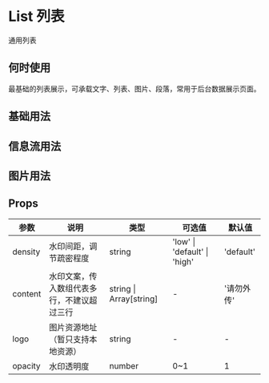# List 列表

通用列表

## 何时使用

最基础的列表展示，可承载文字、列表、图片、段落，常用于后台数据展示页面。

## 基础用法


<DemoBase />

## 信息流用法


<DemoInfoFlow />

## 图片用法


<DemoImg />

## Props

| 参数    | 说明                                       | 类型                    | 可选值                       | 默认值     |
| ------- | ------------------------------------------ | ----------------------- | ---------------------------- | ---------- |
| density | 水印间距，调节疏密程度                     | string                  | 'low' \| 'default' \| 'high' | 'default'  |
| content | 水印文案，传入数组代表多行，不建议超过三行 | string \| Array[string] | -                            | '请勿外传' |
| logo    | 图片资源地址（暂只支持本地资源）           | string                  | -                            | -          |
| opacity | 水印透明度                                 | number                  | 0~1                          | 1          |
